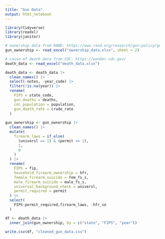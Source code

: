 ```yaml
---
title: "Gun Data"
output: html_notebook
---
```


```r
library(tidyverse)
library(readxl)
library(janitor)

# ownership data from RAND: https://www.rand.org/research/gun-policy/gun-ownership.html
gun_ownership <- read_excel("ownership_data.xlsx", sheet = 2)

# cause of death data from CDC: https://wonder.cdc.gov/
death_data <- read_excel("death_data.xlsx")

death_data <- death_data |>
  clean_names() |>
  select(-notes, -year_code) |>
  filter(!is.na(year)) |>
  rename(
    FIPS = state_code,
    gun_deaths = deaths,
    cdc_population = population,
    gun_death_rate = crude_rate
  )
  
gun_ownership <- gun_ownership |>
  clean_names() |>
  mutate(
    firearm_laws = if_else(
      (universl == 1) & (permit == 1),
      1, 
      0
    )
  ) |>
  rename(
    FIPS = fip,
    household_firearm_ownership = hfr,
    female_firearm_suicide = fem_fs_s,
    male_firearm_suicide = male_fs_s,
    universal_background_check = universl,
    permit_required = permit
  ) |>
  select(
    FIPS:permit_required,firearm_laws, -hfr_se
  )

df <- death_data |>
  inner_join(gun_ownership, by = c("state", "FIPS", "year"))

write.csv(df, "cleaned_gun_data.csv")
```

